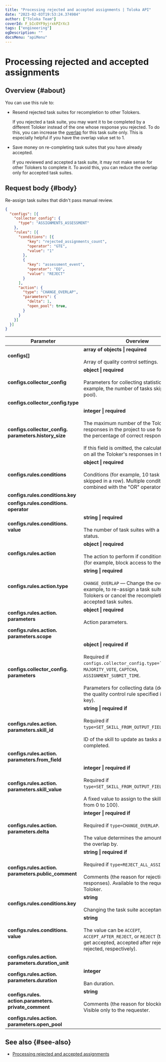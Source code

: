 ```yaml
---
title: "Processing rejected and accepted assignments | Toloka API"
date: "2023-02-03T19:53:24.374984"
author: ["Toloka Team"]
coverId: F_bIcOYF9yjrxkPZrXc3
tags: ["engineering"]
ogDescription: ""
docsMenu: "apiMenu"
---
```



# Processing rejected and accepted assignments

## Overview {#about}

You can use this rule to:

- Resend rejected task suites for recompletion to other Tolokers.

    If you rejected a task suite, you may want it to be completed by a different Toloker instead of the one whose response you rejected. To do this, you can increase the [overlap](https://toloka.ai/en/docs/glossary#overlap) for this task suite only. This is especially helpful if you have the overlap value set to 1.

- Save money on re-completing task suites that you have already accepted.

    If you reviewed and accepted a task suite, it may not make sense for other Tolokers to complete it. To avoid this, you can reduce the overlap only for accepted task suites.

## Request body {#body}

Re-assign task suites that didn't pass manual review.

```json
{
  "configs": [{
    "collector_config": {
      "type": "ASSIGNMENTS_ASSESSMENT"
    },
    "rules": [{
      "conditions": [{
          "key": "rejected_assignments_count",
          "operator": "GTE",
          "value": "1"
        },
        {
          "key": "assessment_event",
          "operator": "EQ",
          "value": "REJECT"
        }
      ],
      "action": {
        "type": "CHANGE_OVERLAP",
        "parameters": {
          "delta": 1,
          "open_pool": true,
        }
      }
    }]
  }]
}
```

Parameter | Overview
----- | -----
**configs[]** | **array of objects \| required**<br/><br/>Array of quality control settings.
**configs.collector_config** | **object \| required**<br/><br/>Parameters for collecting statistics (for example, the number of tasks skipped in the pool).
**configs.collector_config.type** | <ReassessmentTable1/>
**configs.collector_config. parameters.history_size** | **integer \| required**<br/><br/>The maximum number of the Toloker's recent responses in the project to use for calculating the percentage of correct responses.<br/><br/>If this field is omitted, the calculation is based on all the Toloker's responses in the pool.
**configs.rules.conditions** | **object \| required**<br/><br/>Conditions (for example, 10 task suites skipped in a row). Multiple conditions are combined with the "OR" operator.
**configs.rules.conditions.key** | <ReassessmentTable2/>
**configs.rules.conditions. operator** | <ReassessmentTable3/>
**configs.rules.conditions. value** | **string \| required**<br/><br/>The number of task suites with a specific status.
**configs.rules.action** | **object \| required**<br/><br/>The action to perform if conditions are met (for example, block access to the project).
**configs.rules.action.type** | **string \| required**<br/><br/>`CHANGE_OVERLAP` — Change the overlap. For example, to re-assign a task suite to other Tolokers or cancel the recompletion of accepted task suites.
**configs.rules.action. parameters** | **object \| required**<br/><br/>Action parameters.
**configs.rules.action. parameters.scope** | <ReassessmentTable4/>
**configs.collector_config. parameters** | **object \| required if**<br/><br/>Required if `configs.collector_config.type=``GOLDEN_SET`, `MAJORITY_VOTE`, `CAPTCHA`, `ASSIGNMENT_SUBMIT_TIME`.<br/><br/>Parameters for collecting data (depends on the quality control rule specified in the `type` key).
**configs.rules.action. parameters.skill_id** | **string \| required if**<br/><br/>Required if `type=SET_SKILL_FROM_OUTPUT_FIELD`.<br/><br/>ID of the skill to update as tasks are completed.
**configs.rules.action. parameters.from_field** | <ReassessmentTable5/>
**configs.rules.action. parameters.skill_value** | **integer \| required if**<br/><br/>Required if `type=SET_SKILL_FROM_OUTPUT_FIELD`.<br/><br/>A fixed value to assign to the skill (a number from 0 to 100).
**configs.rules.action. parameters.delta** | **integer \| required if**<br/><br/>Required if `type=CHANGE_OVERLAP`.<br/><br/>The value determines the amount to change the overlap by.
**configs.rules.action. parameters.public_comment** | **string \| required if**<br/><br/>Required if `type=REJECT_ALL_ASSIGNMENTS`.<br/><br/>Comments (the reason for rejecting responses). Available to the requester and the Toloker.
**configs.rules.conditions.key** | **string**<br/><br/>Changing the task suite acceptance status.
**configs.rules.conditions. value** | **string**<br/><br/>The value can be `ACCEPT`, `ACCEPT_AFTER_REJECT`, or `REJECT` (task suites get accepted, accepted after rejection, or rejected, respectively).
**configs.rules.action. parameters.duration_unit** | <ReassessmentTable6/>
**configs.rules.action. parameters.duration** | **integer**<br/><br/>Ban duration.
**configs.rules. action.parameters. private_comment** | **string**<br/><br/>Comments (the reason for blocking access). Visible only to the requester.
**configs.rules.action. parameters.open_pool** | <ReassessmentTable7/>

## See also {#see-also}

- [Processing rejected and accepted assignments](https://toloka.ai/en/docs/guide/concepts/reassessment-after-accepting)
